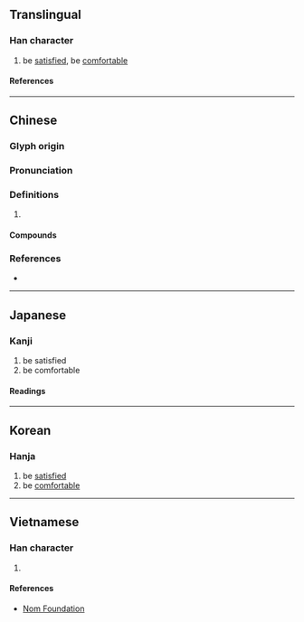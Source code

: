 {{also|惬}}
{{character info/new}}
==Translingual==

===Han character===
{{Han char|rn=61|rad=心|as=09|sn=12|four=91013|canj=PSKO|ids=⿰忄匧}}

# be [[satisfied]], be [[comfortable]]

====References====
{{Han ref|kx=0395.180|dkj=10949|dj=0733.020|hdz=42325.130|uh=611C}}

----

==Chinese==
{{zh-forms|s=惬}}

===Glyph origin===
{{Han etym}}

===Pronunciation===
{{zh-pron
|m=qiè
|c=hip3,hip6
|mc=y
|oc=y
|cat=
}}

===Definitions===
{{zh-hanzi}}

# {{rfdef|zh}}

====Compounds====
{{zh-der|愜意|不愜氣|愜懷|愜當|愜氣|愜心|愜貼}}

===References===
* {{R:yue:mfccd}}

----

==Japanese==

===Kanji===
{{ja-kanji|grade=|rs=心09}}

# be satisfied
# be comfortable

====Readings====
{{ja-readings
|on=きょう
|kun=こころよい
}}

----

==Korean==

===Hanja===
{{ko-hanja|협}}

# be [[satisfied]]
# be [[comfortable]]

----

==Vietnamese==

===Han character===
{{vi-readings|rs=心09|reading=[[khép]], [[khiếp]], [[thiếp]]}}

# {{rfdef|vi|sort=心09}}

====References====
* [http://nomfoundation.org/common/nom_details.php?codepoint=611c Nom Foundation]